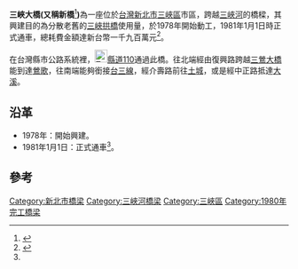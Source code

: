 {{otheruses|other=其它地方的三峡桥|观音桥 (庐山)}}
{{Infobox_Bridge
|bridge_name= 三峽大橋
|image= 
|caption= 
|official_name= 
|also_known_as=
|carries= {{Jct|country=TWN|CH|110}}
|crosses= [[三峽河|三峽河]]
|locale= [[新北市|新北市]][[三峽區|三峽區]]
|maint= 
|id= 
|design= 
|mainspan= 
|length= {{convert|120|m|0|ft}}
|width= 
|clearance= 
|below= 
|traffic= 
|begin=1978年
|open= 1981年1月1日
|closed= 
|toll= 
|map_cue= 
|map_image= 
|map_text= 
|map_width= 
|coordinates=
|lat= 
|long= 
}}

'''三峽大橋(又稱新橋'''<ref>{{Cite web|title=三峽大橋現裂痕 新北市府急修補 - 地方|url=https://news.ltn.com.tw/news/local/paper/847039|access-date=2021-05-16|date=2015-01-13|last=自由時報電子報|work=自由時報電子報|language=zh-TW|archive-date=2021-05-16|archive-url=https://web.archive.org/web/20210516094605/https://news.ltn.com.tw/news/local/paper/847039}}</ref>''')'''為一座位於[[台灣|台灣]][[新北市|新北市]][[三峽區|三峽區]]市區，跨越[[三峽河|三峽河]]的橋樑，其興建目的為分散老舊的[[三峽拱橋|三峽拱橋]]使用量，於1978年開始動工，1981年1月1日時正式通車，總耗費金額達新台幣一千九百萬元<ref name=":0">{{Cite web|title=三峽鎮志 - 第十章　交通|url=http://szt3d.ntpu.edu.tw/taipei/d/c/c_1/c_1_010.html|access-date=2021-05-16|work=szt3d.ntpu.edu.tw|archive-date=2020-11-24|archive-url=https://web.archive.org/web/20201124091405/http://szt3d.ntpu.edu.tw/taipei/d/c/c_1/c_1_010.html}}</ref>。

在台灣縣市公路系統裡，[[File:TW_CHW110.svg|23px]][[縣道110號|縣道110]]通過此橋。往北端經由復興路跨越[[三鶯大橋|三鶯大橋]]能到達[[鶯歌區|鶯歌]]，往南端能夠銜接[[台三線|台三線]]，經介壽路前往[[土城區|土城]]，或是經中正路抵達[[大溪區|大溪]]。

== 沿革 ==
*1978年：開始興建。
*1981年1月1日：正式通車<ref name=":0" />。

== 參考 ==
{{reflist}}

{{淡水河流域橋樑}}

[[Category:新北市橋梁|Category:新北市橋梁]]
[[Category:三峽河橋梁|Category:三峽河橋梁]]
[[Category:三峽區|Category:三峽區]]
[[Category:1980年完工橋梁|Category:1980年完工橋梁]]


{{Bridge-Stub}}